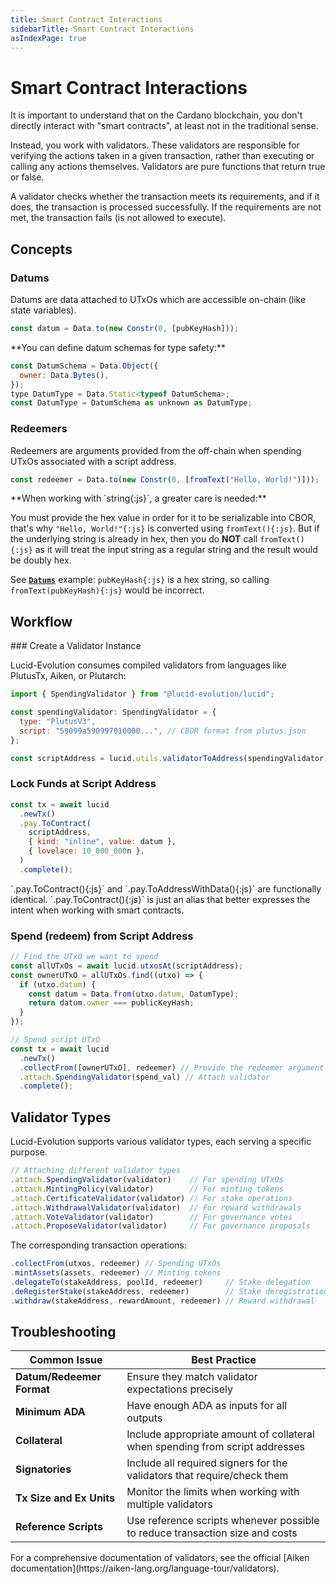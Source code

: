 ```yaml
---
title: Smart Contract Interactions
sidebarTitle: Smart Contract Interactions
asIndexPage: true
---
```



# Smart Contract Interactions

It is important to understand that on the Cardano blockchain, you don't directly interact with "smart contracts", at least not in the traditional sense.

Instead, you work with validators. These validators are responsible for verifying the actions taken in a given transaction, rather than executing or calling any actions themselves. Validators are pure functions that return true or false.

A validator checks whether the transaction meets its requirements, and if it does, the transaction is processed successfully. If the requirements are not met, the transaction fails (is not allowed to execute).

## Concepts

### Datums

Datums are data attached to UTxOs which are accessible on-chain (like state variables).

```js showLineNumbers
const datum = Data.to(new Constr(0, [pubKeyHash]));
```

<Callout type="info">
  **You can define datum schemas for type safety:**

  ```js showLineNumbers
  const DatumSchema = Data.Object({
    owner: Data.Bytes(),
  });
  type DatumType = Data.Static<typeof DatumSchema>;
  const DatumType = DatumSchema as unknown as DatumType;
  ```
</Callout>

### Redeemers

Redeemers are arguments provided from the off-chain when spending UTxOs associated with a script address.

```js showLineNumbers
const redeemer = Data.to(new Constr(0, [fromText("Hello, World!")]));
```

<Callout type="warning">
  **When working with `string{:js}`, a greater care is needed:**
  
  You must provide the hex value in order for it to be serializable into CBOR, that's why `"Hello, World!"{:js}` is converted using `fromText(){:js}`. But if the underlying string is already in hex, then you do **NOT** call `fromText(){:js}` as it will treat the input string as a regular string and the result would be doubly hex.
  
  See [**`Datums`**](#datums) example: `pubKeyHash{:js}` is a hex string, so calling `fromText(pubKeyHash){:js}` would be incorrect.
</Callout>

## Workflow

<Steps>
### Create a Validator Instance

Lucid-Evolution consumes compiled validators from languages like PlutusTx, Aiken, or Plutarch:

```js showLineNumbers
import { SpendingValidator } from "@lucid-evolution/lucid";

const spendingValidator: SpendingValidator = {
  type: "PlutusV3",
  script: "59099a590997010000...", // CBOR format from plutus.json
};

const scriptAddress = lucid.utils.validatorToAddress(spendingValidator);
```

### Lock Funds at Script Address

```js showLineNumbers
const tx = await lucid
  .newTx()
  .pay.ToContract(
    scriptAddress,
    { kind: "inline", value: datum },
    { lovelace: 10_000_000n },
  )
  .complete();
```

<Callout type="info">
  `.pay.ToContract(){:js}` and `.pay.ToAddressWithData(){:js}` are functionally identical. `.pay.ToContract(){:js}` is just an alias that better expresses the intent when working with smart contracts.
</Callout>

### Spend (redeem) from Script Address

```js showLineNumbers
// Find the UTxO we want to spend
const allUTxOs = await lucid.utxosAt(scriptAddress);
const ownerUTxO = allUTxOs.find((utxo) => {
  if (utxo.datum) {
    const datum = Data.from(utxo.datum, DatumType);
    return datum.owner === publicKeyHash;
  }
});

// Spend script UTxO
const tx = await lucid
  .newTx()
  .collectFrom([ownerUTxO], redeemer) // Provide the redeemer argument
  .attach.SpendingValidator(spend_val) // Attach validator
  .complete();
```
</Steps>

## Validator Types

Lucid-Evolution supports various validator types, each serving a specific purpose.

```js showLineNumbers
// Attaching different validator types
.attach.SpendingValidator(validator)    // For spending UTxOs
.attach.MintingPolicy(validator)        // For minting tokens
.attach.CertificateValidator(validator) // For stake operations
.attach.WithdrawalValidator(validator)  // For reward withdrawals
.attach.VoteValidator(validator)        // For governance votes
.attach.ProposeValidator(validator)     // For governance proposals
```

The corresponding transaction operations:

```js showLineNumbers
.collectFrom(utxos, redeemer) // Spending UTxOs
.mintAssets(assets, redeemer) // Minting tokens
.delegateTo(stakeAddress, poolId, redeemer)     // Stake delegation
.deRegisterStake(stakeAddress, redeemer)        // Stake deregistration
.withdraw(stakeAddress, rewardAmount, redeemer) // Reward withdrawal
```

## Troubleshooting

| Common Issue              | Best Practice                                                                |
| ------------------------- | ---------------------------------------------------------------------------- |
| **Datum/Redeemer Format** | Ensure they match validator expectations precisely                           |
| **Minimum ADA**           | Have enough ADA as inputs for all outputs                                    |
| **Collateral**            | Include appropriate amount of collateral when spending from script addresses |
| **Signatories**           | Include all required signers for the validators that require/check them      |
| **Tx Size and Ex Units**  | Monitor the limits when working with multiple validators                     |
| **Reference Scripts**     | Use reference scripts whenever possible to reduce transaction size and costs |

<Callout type="info">
  For a comprehensive documentation of validators, see the official [Aiken documentation](https://aiken-lang.org/language-tour/validators).
</Callout>

